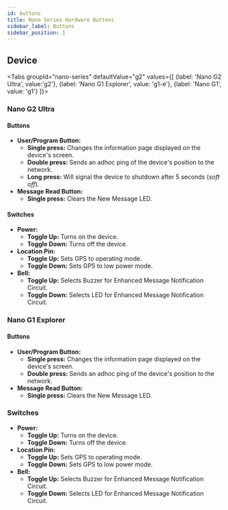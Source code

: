 ```yaml
---
id: buttons
title: Nano Series Hardware Buttons
sidebar_label: Buttons
sidebar_position: 1
---
```



## Device

<Tabs
groupId="nano-series"
defaultValue="g2"
values={[
{label: 'Nano G2 Ultra', value:'g2'},
{label: 'Nano G1 Explorer', value: 'g1-e'},
{label: 'Nano G1', value: 'g1'}
]}>

<TabItem value="g2">

### Nano G2 Ultra

#### Buttons

- **User/Program Button:**
  - **Single press:** Changes the information page displayed on the device's screen.
  - **Double press:** Sends an adhoc ping of the device's position to the network.
  - **Long press:** Will signal the device to shutdown after 5 seconds (*soft off*).
- **Message Read Button:**
  - **Single press:** Clears the New Message LED.

#### Switches

- **Power:**
  - **Toggle Up:** Turns on the device.
  - **Toggle Down:** Turns off the device.
- **Location Pin:**
  - **Toggle Up:** Sets GPS to operating mode.
  - **Toggle Down:** Sets GPS to low power mode.
- **Bell:**
  - **Toggle Up:** Selects Buzzer for Enhanced Message Notification Circuit.
  - **Toggle Down:** Selects LED for Enhanced Message Notification Circuit.


</TabItem>
 <TabItem value="g1-e">

### Nano G1 Explorer

#### Buttons

- **User/Program Button:**
  - **Single press:** Changes the information page displayed on the device's screen.
  - **Double press:** Sends an adhoc ping of the device's position to the network.
- **Message Read Button:**
  - **Single press:** Clears the New Message LED.

### Switches

- **Power:**
  - **Toggle Up:** Turns on the device.
  - **Toggle Down:** Turns off the device.
- **Location Pin:**
  - **Toggle Up:** Sets GPS to operating mode.
  - **Toggle Down:** Sets GPS to low power mode.
- **Bell:**
  - **Toggle Up:** Selects Buzzer for Enhanced Message Notification Circuit.
  - **Toggle Down:** Selects LED for Enhanced Message Notification Circuit.

</TabItem>
<TabItem value="g1">



</TabItem>
</Tabs>
